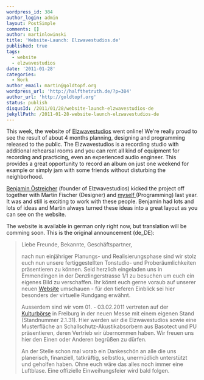 ```yaml
---
wordpress_id: 384
author_login: admin
layout: PostSimple
comments: []
author: martinlowinski
title: 'Website-Launch: Elzwavestudios.de'
published: true
tags:
  - website
  - elzwavestudios
date: '2011-01-28'
categories:
  - Work
author_email: martin@goldtopf.org
wordpress_url: 'http://halfthetruth.de/?p=384'
author_url: 'http://goldtopf.org'
status: publish
disqusId: /2011/01/28/website-launch-elzwavestudios-de
jekyllPath: /2011-01-28-website-launch-elzwavestudios-de
---
```


This week, the website of <a href="http://elzwavestudios.de">Elzwavestudios</a> went online! We're really proud to see the result of about 4 months planning, designing and programming released to the public. The Elzwavestudios is a recording studio with additional rehearsal rooms and you can rent all kind of equipment for recording and practicing, even an experienced audio engineer. This provides a great opportunity to record an album on just one weekend for example or simply jam with some friends without disturbing the neighborhood.

<a href="http://oestreicher-medientechnik.de">Benjamin &Ouml;streicher</a> (founder of Elzwavestudios)
kicked the project off together with Martin Fischer (Designer) and <a href="http://goldtopf.org">
  myself
</a> (Programming) last year. It was and still is exciting to work with these people. Benjamin had lots
and lots of ideas and Martin always turned these ideas into a great layout as you can see on the website.

The website is available in german only right now, but translation will be comming soon. This is the original announcement (de_DE):

<blockquote>
Liebe Freunde, Bekannte, Gesch&auml;ftspartner,

nach nun einj&auml;hriger Planungs- und Realisierungsphase sind wir stolz euch nun unsere fertiggestellten Tonstudio- und Prober&auml;umlichkeiten pr&auml;sentieren zu k&ouml;nnen. Seid herzlich eingeladen uns in Emmendingen in der Denzlingerstrasse 1/1 zu besuchen um euch ein eigenes Bild zu verschaffen. Ihr k&ouml;nnt euch gerne voraub auf unserer neuen <a href="http://elzwavestudios.de">Website</a> umschauen - f&uuml;r den tieferen Einblick sei hier besonders der virtuelle Rundgang erw&auml;hnt.

Ausserdem sind wir vom 01. - 03.02.2011 vertreten auf der <a href="http://www.kulturboerse-freiburg.de/">Kulturb&ouml;rse</a> in Freiburg in der neuen Messe mit einem eigenen Stand (Standnummer 2.1.31). Hier werden wir die Elzwavestudios sowie eine Musterfl&auml;che an Schallschutz-Akustikabsorbern aus Basotect und PU pr&auml;sentieren, deren Vertrieb wir &uuml;bernommen haben.
Wir freuen uns hier den Einen oder Anderen begr&uuml;&szlig;en zu d&uuml;rfen.

An der Stelle schon mal vorab ein Dankesch&ouml;n an alle die uns planerisch, finanziell, tatkr&auml;ftig, selbstlos, unerm&uuml;dlich unterst&uuml;tzt und geholfen haben. Ohne euch w&auml;re das alles noch immer eine Luftblase. Eine offizielle Einweihungsfeier wird bald folgen.

</blockquote>
